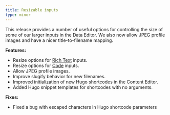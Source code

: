 ```yaml
---
title: Resizable inputs
type: minor
---
```

This release provides a number of useful options for controlling the size of some of our larger inputs in the Data Editor. We also now allow JPEG profile images and have a nicer title-to-filename mapping.

**Features:**

* Resize options for [Rich Text](/documentation/articles/rich-text-inputs/) inputs.
* Resize options for [Code](/documentation/articles/configure-your-code-inputs/) inputs.
* Allow JPEG profile images.
* Improve slugify behavior for new filenames.
* Improved initialization of new Hugo shortcodes in the Content Editor.
* Added Hugo snippet templates for shortcodes with no arguments.

**Fixes:**

* Fixed a bug with escaped characters in Hugo shortcode parameters